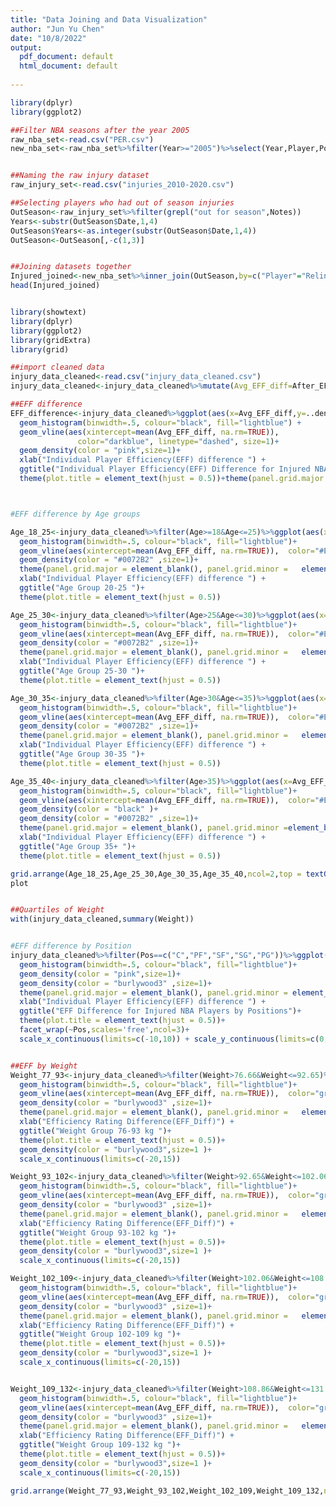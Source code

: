 ```yaml
---
title: "Data Joining and Data Visualization"
author: "Jun Yu Chen"
date: "10/8/2022"
output:
  pdf_document: default
  html_document: default
  
---
```


```r

library(dplyr)
library(ggplot2)

##Filter NBA seasons after the year 2005
raw_nba_set<-read.csv("PER.csv")
new_nba_set<-raw_nba_set%>%filter(Year>="2005")%>%select(Year,Player,Pos,G,MP,PER) 


##Naming the raw injury dataset
raw_injury_set<-read.csv("injuries_2010-2020.csv")

##Selecting players who had out of season injuries
OutSeason<-raw_injury_set%>%filter(grepl("out for season",Notes))
Years<-substr(OutSeason$Date,1,4)
OutSeason$Years<-as.integer(substr(OutSeason$Date,1,4))
OutSeason<-OutSeason[,-c(1,3)]


##Joining datasets together
Injured_joined<-new_nba_set%>%inner_join(OutSeason,by=c("Player"="Relinquished","Year"="Years"))%>%distinct(Player,.keep_all= TRUE)
head(Injured_joined)



```


```r

library(showtext)
library(dplyr)
library(ggplot2)
library(gridExtra)
library(grid)

##import cleaned data
injury_data_cleaned<-read.csv("injury_data_cleaned.csv")
injury_data_cleaned<-injury_data_cleaned%>%mutate(Avg_EFF_diff=After_EFF-Prev_EFF)

##EFF difference
EFF_difference<-injury_data_cleaned%>%ggplot(aes(x=Avg_EFF_diff,y=..density..))+
  geom_histogram(binwidth=.5, colour="black", fill="lightblue") +
  geom_vline(aes(xintercept=mean(Avg_EFF_diff, na.rm=TRUE)),  
               color="darkblue", linetype="dashed", size=1)+
  geom_density(color = "pink",size=1)+
  xlab("Individual Player Efficiency(EFF) difference ") +
  ggtitle("Individual Player Efficiency(EFF) Difference for Injured NBA Players ")+
  theme(plot.title = element_text(hjust = 0.5))+theme(panel.grid.major = element_blank(), panel.grid.minor =   element_blank(),panel.background = element_blank(), axis.line = element_line(colour = "black"))



#EFF difference by Age groups

Age_18_25<-injury_data_cleaned%>%filter(Age>=18&Age<=25)%>%ggplot(aes(x=Avg_EFF_diff,y=..density..))+
  geom_histogram(binwidth=.5, colour="black", fill="lightblue")+
  geom_vline(aes(xintercept=mean(Avg_EFF_diff, na.rm=TRUE)),  color="#E69F00", linetype="dashed", size=1)+
  geom_density(color = "#0072B2" ,size=1)+
  theme(panel.grid.major = element_blank(), panel.grid.minor =   element_blank(),panel.background =        element_blank(), axis.line = element_line(colour = "black"))+
  xlab("Individual Player Efficiency(EFF) difference ") +
  ggtitle("Age Group 20-25 ")+
  theme(plot.title = element_text(hjust = 0.5))

Age_25_30<-injury_data_cleaned%>%filter(Age>25&Age<=30)%>%ggplot(aes(x=Avg_EFF_diff,y=..density..))+
  geom_histogram(binwidth=.5, colour="black", fill="lightblue")+
  geom_vline(aes(xintercept=mean(Avg_EFF_diff, na.rm=TRUE)),  color="#E69F00", linetype="dashed", size=1)+
  geom_density(color = "#0072B2" ,size=1)+
  theme(panel.grid.major = element_blank(), panel.grid.minor =   element_blank(),panel.background =        element_blank(), axis.line = element_line(colour = "black"))+
  xlab("Individual Player Efficiency(EFF) difference ") +
  ggtitle("Age Group 25-30 ")+
  theme(plot.title = element_text(hjust = 0.5))

Age_30_35<-injury_data_cleaned%>%filter(Age>30&Age<=35)%>%ggplot(aes(x=Avg_EFF_diff,y=..density..))+
  geom_histogram(binwidth=.5, colour="black", fill="lightblue")+
  geom_vline(aes(xintercept=mean(Avg_EFF_diff, na.rm=TRUE)),  color="#E69F00", linetype="dashed", size=1)+
  geom_density(color = "#0072B2" ,size=1)+
  theme(panel.grid.major = element_blank(), panel.grid.minor =   element_blank(),panel.background =        element_blank(), axis.line = element_line(colour = "black"))+
  xlab("Individual Player Efficiency(EFF) difference ") +
  ggtitle("Age Group 30-35 ")+
  theme(plot.title = element_text(hjust = 0.5))

Age_35_40<-injury_data_cleaned%>%filter(Age>35)%>%ggplot(aes(x=Avg_EFF_diff,y=..density..))+
  geom_histogram(binwidth=.5, colour="black", fill="lightblue")+
  geom_vline(aes(xintercept=mean(Avg_EFF_diff, na.rm=TRUE)),  color="#E69F00", linetype="dashed", size=1)+
  geom_density(color = "black" )+
  geom_density(color = "#0072B2" ,size=1)+
  theme(panel.grid.major = element_blank(), panel.grid.minor =element_blank(),panel.background =        element_blank(), axis.line = element_line(colour = "black"))+
  xlab("Individual Player Efficiency(EFF) difference ") +
  ggtitle("Age Group 35+ ")+
  theme(plot.title = element_text(hjust = 0.5))

grid.arrange(Age_18_25,Age_25_30,Age_30_35,Age_35_40,ncol=2,top = textGrob("EFF Difference for Injured NBA Players by Age Groups",gp=gpar(fontsize=15,font=1)))
plot


##Quartiles of Weight
with(injury_data_cleaned,summary(Weight))


#EFF difference by Position
injury_data_cleaned%>%filter(Pos==c("C","PF","SF","SG","PG"))%>%ggplot(aes(x=Avg_EFF_diff,y=..density..))+
  geom_histogram(binwidth=.5, colour="black", fill="lightblue")+
  geom_density(color = "pink",size=1)+
  geom_density(color = "burlywood3" ,size=1)+
  theme(panel.grid.major = element_blank(), panel.grid.minor = element_blank(),panel.background =        element_blank(), axis.line = element_line(colour = "black"))+
  xlab("Individual Player Efficiency(EFF) difference ") +
  ggtitle("EFF Difference for Injured NBA Players by Positions")+
  theme(plot.title = element_text(hjust = 0.5))+
  facet_wrap(~Pos,scales='free',ncol=3)+
  scale_x_continuous(limits=c(-10,10)) + scale_y_continuous(limits=c(0,0.8))



```


```r
##EFF by Weight
Weight_77_93<-injury_data_cleaned%>%filter(Weight>76.66&Weight<=92.65)%>%ggplot(aes(x=Avg_EFF_diff,y=..density..))+
  geom_histogram(binwidth=.5, colour="black", fill="lightblue")+
  geom_vline(aes(xintercept=mean(Avg_EFF_diff, na.rm=TRUE)),  color="gray16", linetype="dashed", size=1)+
  geom_density(color = "burlywood3" ,size=1)+
  theme(panel.grid.major = element_blank(), panel.grid.minor =   element_blank(),panel.background =        element_blank(), axis.line = element_line(colour = "black"))+
  xlab("Efficiency Rating Difference(EFF_Diff)") +
  ggtitle("Weight Group 76-93 kg ")+
  theme(plot.title = element_text(hjust = 0.5))+
  geom_density(color = "burlywood3",size=1 )+
  scale_x_continuous(limits=c(-20,15)) 

Weight_93_102<-injury_data_cleaned%>%filter(Weight>92.65&Weight<=102.06)%>%ggplot(aes(x=Avg_EFF_diff,y=..density..))+
  geom_histogram(binwidth=.5, colour="black", fill="lightblue")+
  geom_vline(aes(xintercept=mean(Avg_EFF_diff, na.rm=TRUE)),  color="gray16", linetype="dashed", size=1)+
  geom_density(color = "burlywood3" ,size=1)+
  theme(panel.grid.major = element_blank(), panel.grid.minor =   element_blank(),panel.background =        element_blank(), axis.line = element_line(colour = "black"))+
  xlab("Efficiency Rating Difference(EFF_Diff)") +
  ggtitle("Weight Group 93-102 kg ")+
  theme(plot.title = element_text(hjust = 0.5))+
  geom_density(color = "burlywood3",size=1 )+
  scale_x_continuous(limits=c(-20,15))

Weight_102_109<-injury_data_cleaned%>%filter(Weight>102.06&Weight<=108.86)%>%ggplot(aes(x=Avg_EFF_diff,y=..density..))+
  geom_histogram(binwidth=.5, colour="black", fill="lightblue")+
  geom_vline(aes(xintercept=mean(Avg_EFF_diff, na.rm=TRUE)),  color="gray16", linetype="dashed", size=1)+
  geom_density(color = "burlywood3" ,size=1)+
  theme(panel.grid.major = element_blank(), panel.grid.minor =   element_blank(),panel.background =        element_blank(), axis.line = element_line(colour = "black"))+
  xlab("Efficiency Rating Difference(EFF_Diff)") +
  ggtitle("Weight Group 102-109 kg ")+
  theme(plot.title = element_text(hjust = 0.5))+
  geom_density(color = "burlywood3",size=1 )+
  scale_x_continuous(limits=c(-20,15)) 


Weight_109_132<-injury_data_cleaned%>%filter(Weight>108.86&Weight<=131.09)%>%ggplot(aes(x=Avg_EFF_diff,y=..density..))+
  geom_histogram(binwidth=.5, colour="black", fill="lightblue")+
  geom_vline(aes(xintercept=mean(Avg_EFF_diff, na.rm=TRUE)),  color="gray16", linetype="dashed", size=1)+
  geom_density(color = "burlywood3" ,size=1)+
  theme(panel.grid.major = element_blank(), panel.grid.minor =   element_blank(),panel.background =        element_blank(), axis.line = element_line(colour = "black"))+
  xlab("Efficiency Rating Difference(EFF_Diff)") +
  ggtitle("Weight Group 109-132 kg ")+
  theme(plot.title = element_text(hjust = 0.5))+
  geom_density(color = "burlywood3",size=1 )+
  scale_x_continuous(limits=c(-20,15)) 

grid.arrange(Weight_77_93,Weight_93_102,Weight_102_109,Weight_109_132,ncol=2,top = textGrob("Efficiency Rating Difference (EFF_Diff) by Weight Groups",gp=gpar(fontsize=15,font=1)))
 
```



